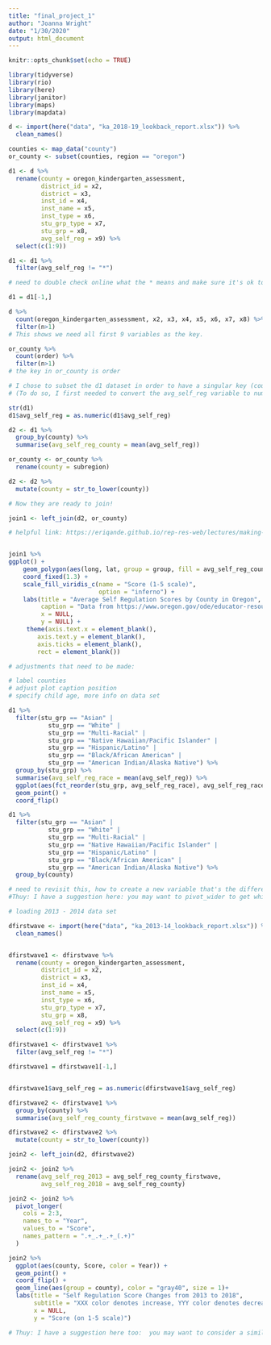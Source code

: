 ```yaml
---
title: "final_project_1"
author: "Joanna Wright"
date: "1/30/2020"
output: html_document
---
```


```r
knitr::opts_chunk$set(echo = TRUE)

library(tidyverse)
library(rio)
library(here)
library(janitor)
library(maps)
library(mapdata)

```

```r

d <- import(here("data", "ka_2018-19_lookback_report.xlsx")) %>%
  clean_names()

counties <- map_data("county")
or_county <- subset(counties, region == "oregon")

```


```r

d1 <- d %>%
  rename(county = oregon_kindergarten_assessment,
         district_id = x2,
         district = x3,
         inst_id = x4,
         inst_name = x5,
         inst_type = x6,
         stu_grp_type = x7,
         stu_grp = x8,
         avg_self_reg = x9) %>%
  select(c(1:9))

d1 <- d1 %>%
  filter(avg_self_reg != "*")

# need to double check online what the * means and make sure it's ok to remove. it removed a lot of rows!! 

d1 = d1[-1,]

```


```r

d %>%
  count(oregon_kindergarten_assessment, x2, x3, x4, x5, x6, x7, x8) %>%
  filter(n>1)
# This shows we need all first 9 variables as the key.

or_county %>%
  count(order) %>%
  filter(n>1)
# the key in or_county is order 

# I chose to subset the d1 dataset in order to have a singular key (county), so that I can then do a one-to-many join with or_county. 
# (To do so, I first needed to convert the avg_self_reg variable to numeric and calculate the mean for county groups.) 

str(d1)
d1$avg_self_reg = as.numeric(d1$avg_self_reg)

d2 <- d1 %>%
  group_by(county) %>%
  summarise(avg_self_reg_county = mean(avg_self_reg))

or_county <- or_county %>%
  rename(county = subregion)

d2 <- d2 %>%
  mutate(county = str_to_lower(county))

# Now they are ready to join! 

join1 <- left_join(d2, or_county)


```


```r

# helpful link: https://eriqande.github.io/rep-res-web/lectures/making-maps-with-R.html


join1 %>%
ggplot() + 
    geom_polygon(aes(long, lat, group = group, fill = avg_self_reg_county)) + 
    coord_fixed(1.3) +
    scale_fill_viridis_c(name = "Score (1-5 scale)", 
                         option = "inferno") +
    labs(title = "Average Self Regulation Scores by County in Oregon",
         caption = "Data from https://www.oregon.gov/ode/educator-resources/assessment/Pages/Kindergarten-Assessment.aspx",
         x = NULL,
         y = NULL) +
     theme(axis.text.x = element_blank(),
        axis.text.y = element_blank(),
        axis.ticks = element_blank(),
        rect = element_blank())

# adjustments that need to be made: 

# label counties 
# adjust plot caption position 
# specify child age, more info on data set 

```

```r

d1 %>%
  filter(stu_grp == "Asian" |
           stu_grp == "White" |
           stu_grp == "Multi-Racial" |
           stu_grp == "Native Hawaiian/Pacific Islander" |
           stu_grp == "Hispanic/Latino" |
           stu_grp == "Black/African American" |
           stu_grp == "American Indian/Alaska Native") %>%
  group_by(stu_grp) %>%
  summarise(avg_self_reg_race = mean(avg_self_reg)) %>%
  ggplot(aes(fct_reorder(stu_grp, avg_self_reg_race), avg_self_reg_race)) +
  geom_point() +
  coord_flip()

```

```r

d1 %>%
  filter(stu_grp == "Asian" |
           stu_grp == "White" |
           stu_grp == "Multi-Racial" |
           stu_grp == "Native Hawaiian/Pacific Islander" |
           stu_grp == "Hispanic/Latino" |
           stu_grp == "Black/African American" |
           stu_grp == "American Indian/Alaska Native") %>%
  group_by(county) 

# need to revisit this, how to create a new variable that's the difference between White and Hispanic by county. 
#Thuy: I have a suggestion here: you may want to pivot_wider to get while and hispanic columns, then just subtract one from another

```


```r

# loading 2013 - 2014 data set 

dfirstwave <- import(here("data", "ka_2013-14_lookback_report.xlsx")) %>%
  clean_names()


dfirstwave1 <- dfirstwave %>%
  rename(county = oregon_kindergarten_assessment,
         district_id = x2,
         district = x3,
         inst_id = x4,
         inst_name = x5,
         inst_type = x6,
         stu_grp_type = x7,
         stu_grp = x8,
         avg_self_reg = x9) %>%
  select(c(1:9))

dfirstwave1 <- dfirstwave1 %>%
  filter(avg_self_reg != "*")

dfirstwave1 = dfirstwave1[-1,]


dfirstwave1$avg_self_reg = as.numeric(dfirstwave1$avg_self_reg)

dfirstwave2 <- dfirstwave1 %>%
  group_by(county) %>%
  summarise(avg_self_reg_county_firstwave = mean(avg_self_reg))

dfirstwave2 <- dfirstwave2 %>%
  mutate(county = str_to_lower(county))

join2 <- left_join(d2, dfirstwave2)

join2 <- join2 %>%
  rename(avg_self_reg_2013 = avg_self_reg_county_firstwave,
         avg_self_reg_2018 = avg_self_reg_county)

join2 <- join2 %>%
  pivot_longer(
    cols = 2:3,
    names_to = "Year", 
    values_to = "Score",
    names_pattern = ".+_.+_.+_(.+)"
  )

join2 %>%
  ggplot(aes(county, Score, color = Year)) +
  geom_point() +
  coord_flip() + 
  geom_line(aes(group = county), color = "gray40", size = 1)+
  labs(title = "Self Regulation Score Changes from 2013 to 2018",
       subtitle = "XXX color denotes increase, YYY color denotes decrease",
       x = NULL,
       y = "Score (on 1-5 scale)")

# Thuy: I have a suggestion here too:  you may want to consider a similar thing we did in homework 1, to create a variable to show whether it's an increase or a decrease in value. eg. mutate(some_name = ifelse(`something' > something, "x", "y")) %>% 

```

